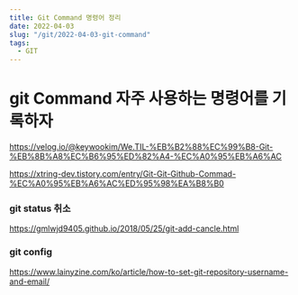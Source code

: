 ```yaml
---
title: Git Command 명령어 정리
date: 2022-04-03
slug: "/git/2022-04-03-git-command"
tags:
  - GIT
---
```


# git Command 자주 사용하는 명령어를 기록하자


https://velog.io/@keywookim/We.TIL-%EB%B2%88%EC%99%B8-Git-%EB%8B%A8%EC%B6%95%ED%82%A4-%EC%A0%95%EB%A6%AC

https://xtring-dev.tistory.com/entry/Git-Git-Github-Commad-%EC%A0%95%EB%A6%AC%ED%95%98%EA%B8%B0


### git status 취소
https://gmlwjd9405.github.io/2018/05/25/git-add-cancle.html

### git config
https://www.lainyzine.com/ko/article/how-to-set-git-repository-username-and-email/